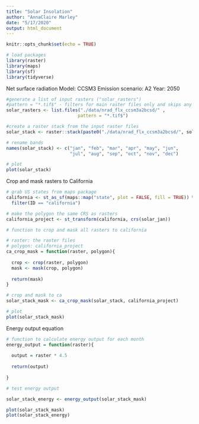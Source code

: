 ```yaml
---
title: "Solar Insolation"
author: "AnnaClaire Marley"
date: "5/17/2020"
output: html_document
---
```


```r
knitr::opts_chunk$set(echo = TRUE)
```

```r
# load packages
library(raster)
library(maps)
library(sf)
library(tidyverse)
```

Net surface radiation 
Model: CCSM3
Emission scenario: A2
Year: 2050


```r

#generate a list of input rasters ("solar_rasters")
#pattern = "*.tif$" - filters for main raster files only and skips any associated files (e.g. world files)
solar_rasters <- list.files("./data/nrad_flx_ccsm3a2bcsd/" , 
                           pattern = "*.tif$")

#create a raster stack from the input raster files 
solar_stack <- raster::stack(paste0("./data/nrad_flx_ccsm3a2bcsd/", solar_rasters))

# rename bands
names(solar_stack) <- c("jan", "feb", "mar", "apr", "may", "jun", 
                        "jul", "aug", "sep", "oct", "nov", "dec")

# plot
plot(solar_stack)
```


Crop and mask rasters to California 

```r
# grab US states from maps package
california <- st_as_sf(maps::map("state", plot = FALSE, fill = TRUE)) %>% 
  filter(ID == "california")

# make the polygon the same CRS as rasters
california_project <- st_transform(california, crs(solar_jan))

```

```r
# function to crop and mask all rasters to california

# raster: the raster files
# polygon: california_project
ca_crop_mask = function(raster, polygon){
  
  crop <- crop(raster, polygon)
  mask <- mask(crop, polygon)
  
  return(mask)
}
```


```r
# crop and mask to ca
solar_stack_mask <- ca_crop_mask(solar_stack, california_project)

# plot
plot(solar_stack_mask)

```


Energy output equation
```r

# function to calculate energy output for each month
energy_output = function(raster){
  
  output = raster * 4.5
  
  return(output)
  
}

```

```r
# test energy output

solar_stack_energy <- energy_output(solar_stack_mask)

plot(solar_stack_mask)
plot(solar_stack_energy)

```

